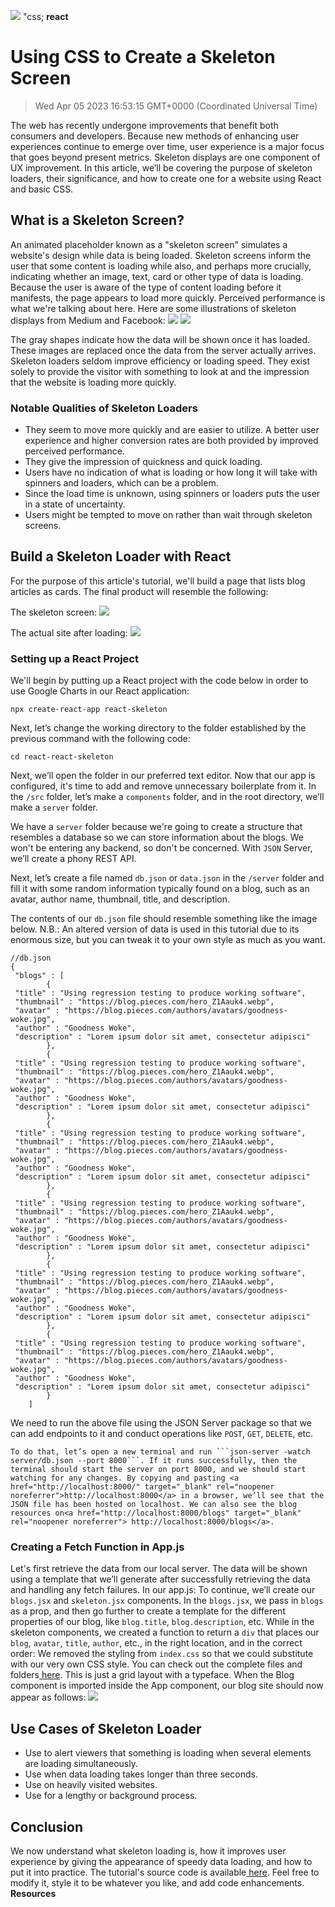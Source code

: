 ![](https://uploads-ssl.webflow.com/6143afec68f555387049efb3/63dd621a590b5942edaa13d4_skeletonscreen_32de434d531b22f6cfba32446cd43db4_2000.jpeg)
"css; **react**
# Using CSS to Create a Skeleton Screen
> Wed Apr 05 2023 16:53:15 GMT+0000 (Coordinated Universal Time)

The web has recently undergone improvements that benefit both consumers and developers. Because new methods of enhancing user experiences continue to emerge over time, user experience is a major focus that goes beyond present metrics.
Skeleton displays are one component of UX improvement. In this article, we’ll be covering the purpose of skeleton loaders, their significance, and how to create one for a website using React and basic CSS.

## What is a Skeleton Screen?
An animated placeholder known as a "skeleton screen" simulates a website's design while data is being loaded. Skeleton screens inform the user that some content is loading while also, and perhaps more crucially, indicating whether an image, text, card or other type of data is loading.
Because the user is aware of the type of content loading before it manifests, the page appears to load more quickly. Perceived performance is what we're talking about here.
Here are some illustrations of skeleton displays from Medium and Facebook:
![](https://uploads-ssl.webflow.com/6143afec68f555387049efb3/63a1d17e8f7d334ce21a61ab_image4_a11ea04ce848a98507f5371275c78fa5_800.png)
![](https://uploads-ssl.webflow.com/6143afec68f555387049efb3/63a1d17e8f7d33c9411a61ac_image5_55f3297010408508bc0074de9526a084_800.png)

The gray shapes indicate how the data will be shown once it has loaded. These images are replaced once the data from the server actually arrives.
Skeleton loaders seldom improve efficiency or loading speed. They exist solely to provide the visitor with something to look at and the impression that the website is loading more quickly.

### Notable Qualities of Skeleton Loaders
- They seem to move more quickly and are easier to utilize. A better user experience and higher conversion rates are both provided by improved perceived performance.
- They give the impression of quickness and quick loading.
- Users have no indication of what is loading or how long it will take with spinners and loaders, which can be a problem.
- Since the load time is unknown, using spinners or loaders puts the user in a state of uncertainty.
- Users might be tempted to move on rather than wait through skeleton screens.

## Build a Skeleton Loader with React
For the purpose of this article's tutorial, we'll build a page that lists blog articles as cards. The final product will resemble the following:

The skeleton screen:
![](https://uploads-ssl.webflow.com/6143afec68f555387049efb3/63a1d17e8f7d33862f1a61aa_image3_ed9f30c66d0e99a7875c3207fbcf2e73_800.png)

The actual site after loading:
![](https://uploads-ssl.webflow.com/6143afec68f555387049efb3/63a1d17e8f7d3352d91a61ae_image2_db20779063fefd6369ee6a9b10888fec_800.png)

### Setting up a React Project
We'll begin by putting up a React project with the code below in order to use Google Charts in our React application:
```
npx create-react-app react-skeleton
```
Next, let’s change the working directory to the folder established by the previous command with the following code:
```
cd react-react-skeleton
```
Next, we’ll open the folder in our preferred text editor. Now that our app is configured, it's time to add and remove unnecessary boilerplate from it. In the ```/src``` folder, let’s make a ```components``` folder, and in the root directory, we’ll make a ```server``` folder.

We have a ```server``` folder because we're going to create a structure that resembles a database so we can store information about the blogs. We won't be entering any backend, so don't be concerned. With ```JSON``` Server, we’ll create a phony REST API.

Next, let’s create a file named ```db.json``` or ```data.json``` in the ```/server``` folder and fill it with some random information typically found on a blog, such as an avatar, author name, thumbnail, title, and description.

The contents of our ```db.json``` file should resemble something like the image below.
N.B.: An altered version of data is used in this tutorial due to its enormous size, but you can tweak it to your own style as much as you want.
```
//db.json
{
 "blogs" : [
        {
 "title" : "Using regression testing to produce working software",
 "thumbnail" : "https://blog.pieces.com/hero_Z1Aauk4.webp",
 "avatar" : "https://blog.pieces.com/authors/avatars/goodness-woke.jpg",
 "author" : "Goodness Woke",
 "description" : "Lorem ipsum dolor sit amet, consectetur adipisci"
        },
        {
 "title" : "Using regression testing to produce working software",
 "thumbnail" : "https://blog.pieces.com/hero_Z1Aauk4.webp",
 "avatar" : "https://blog.pieces.com/authors/avatars/goodness-woke.jpg",
 "author" : "Goodness Woke",
 "description" : "Lorem ipsum dolor sit amet, consectetur adipisci"
        },
        {
 "title" : "Using regression testing to produce working software",
 "thumbnail" : "https://blog.pieces.com/hero_Z1Aauk4.webp",
 "avatar" : "https://blog.pieces.com/authors/avatars/goodness-woke.jpg",
 "author" : "Goodness Woke",
 "description" : "Lorem ipsum dolor sit amet, consectetur adipisci"
        },
        {
 "title" : "Using regression testing to produce working software",
 "thumbnail" : "https://blog.pieces.com/hero_Z1Aauk4.webp",
 "avatar" : "https://blog.pieces.com/authors/avatars/goodness-woke.jpg",
 "author" : "Goodness Woke",
 "description" : "Lorem ipsum dolor sit amet, consectetur adipisci"
        },
        {
 "title" : "Using regression testing to produce working software",
 "thumbnail" : "https://blog.pieces.com/hero_Z1Aauk4.webp",
 "avatar" : "https://blog.pieces.com/authors/avatars/goodness-woke.jpg",
 "author" : "Goodness Woke",
 "description" : "Lorem ipsum dolor sit amet, consectetur adipisci"
        },
        {
 "title" : "Using regression testing to produce working software",
 "thumbnail" : "https://blog.pieces.com/hero_Z1Aauk4.webp",
 "avatar" : "https://blog.pieces.com/authors/avatars/goodness-woke.jpg",
 "author" : "Goodness Woke",
 "description" : "Lorem ipsum dolor sit amet, consectetur adipisci"
        }
    ]

```
We need to run the above file using the JSON Server package so that we can add endpoints to it and conduct operations like ```POST```, ```GET```, ```DELETE```, etc.

    To do that, let’s open a new terminal and run ```json-server -watch server/db.json --port 8000```. If it runs successfully, then the terminal should start the server on port 8000, and we should start watching for any changes. By copying and pasting <a href="http://localhost:8000/" target="_blank" rel="noopener noreferrer">http://localhost:8000</a> in a browser, we’ll see that the JSON file has been hosted on localhost. We can also see the blog resources on<a href="http://localhost:8000/blogs" target="_blank" rel="noopener noreferrer"> http://localhost:8000/blogs</a>.
### Creating a Fetch Function in App.js
Let's first retrieve the data from our local server. The data will be shown using a template that we’ll generate after successfully retrieving the data and handling any fetch failures.
In our app.js:
To continue, we’ll create our ```blogs.jsx``` and ```skeleton.jsx``` components. In the ```blogs.jsx```, we pass in ```blogs``` as a prop, and then go further to create a template for the different properties of our blog, like ```blog.title```, ```blog.description```, etc. While in the skeleton components, we created a function to return a ```div``` that places our ```blog```, ```avatar```, ```title```, ```author```, etc., in the right location, and in the correct order:
We removed the styling from ```index.css``` so that we could substitute with our very own CSS style. You can check out the complete files and folders<a href="https://github.com/EJINEROZ/css-skeleton/blob/main/src/index.css" target="_blank" rel="noopener noreferrer"> here</a>.
This is just a grid layout with a typeface. When the Blog component is imported inside the App component, our blog site should now appear as follows:
![](https://uploads-ssl.webflow.com/6143afec68f555387049efb3/63a1d17e8f7d334cd71a61ad_image1_1d7a00f02a0507f1c0974d788fc5afc7.g)
## Use Cases of Skeleton Loader
- Use to alert viewers that something is loading when several elements are loading simultaneously.
- Use when data loading takes longer than three seconds.
- Use on heavily visited websites.
- Use for a lengthy or background process.
## Conclusion
We now understand what skeleton loading is, how it improves user experience by giving the appearance of speedy data loading, and how to put it into practice. The tutorial's source code is available<a href="https://github.com/EJINEROZ/css-skeleton" target="_blank" rel="noopener noreferrer"> here</a>. Feel free to modify it, style it to be whatever you like, and add code enhancements.
**Resources**
